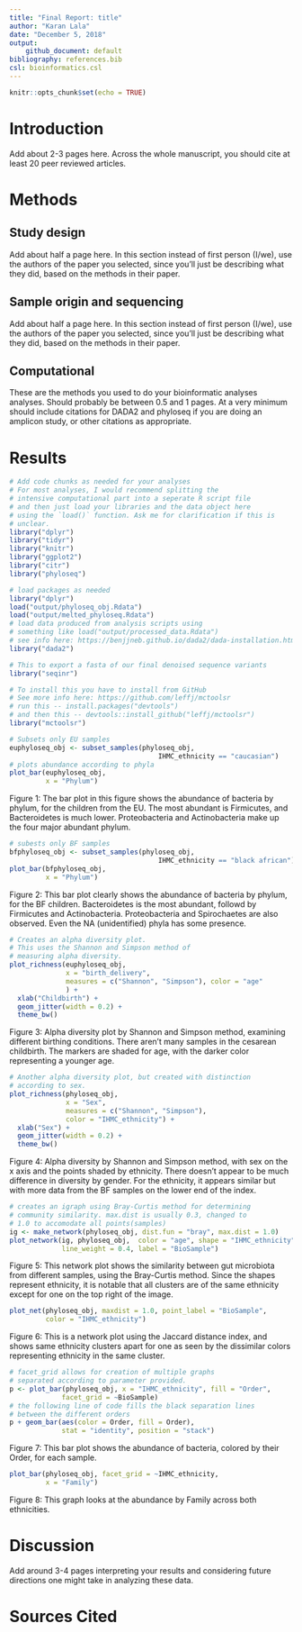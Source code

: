 ---
title: "Final Report: title"
author: "Karan Lala"
date: "December 5, 2018"
output:
    github_document: default
bibliography: references.bib
csl: bioinformatics.csl
---

```{r setup, include = FALSE}
knitr::opts_chunk$set(echo = TRUE)
```

# Introduction

Add about 2-3 pages here. Across the whole manuscript, you should cite at least 20 peer reviewed articles.

# Methods

## Study design

Add about half a page here. In this section instead of first person (I/we), use the authors of the paper you selected, since you'll just be describing what they did, based on the methods in their paper.

## Sample origin and sequencing

Add about half a page here. In this section instead of first person (I/we), use the authors of the paper you selected, since you'll just be describing what they did, based on the methods in their paper.

## Computational

These are the methods you used to do your bioinformatic analyses analyses. Should probably be between 0.5 and 1 pages. At a very minimum should include citations for DADA2 and phyloseq if you are doing an amplicon study, or other citations as appropriate.

# Results



```{r your-code-here, include=FALSE}
# Add code chunks as needed for your analyses
# For most analyses, I would recommend splitting the
# intensive computational part into a seperate R script file
# and then just load your libraries and the data object here
# using the `load()` function. Ask me for clarification if this is
# unclear.
library("dplyr")
library("tidyr")
library("knitr")
library("ggplot2")
library("citr")
library("phyloseq")
```

```{r load-packages-and-data, include=FALSE}
# load packages as needed
library("dplyr")
load("output/phyloseq_obj.Rdata")
load("output/melted_phyloseq.Rdata")
# load data produced from analysis scripts using
# something like load("output/processed_data.Rdata")
# see info here: https://benjjneb.github.io/dada2/dada-installation.html
library("dada2")

# This to export a fasta of our final denoised sequence variants
library("seqinr")

# To install this you have to install from GitHub
# See more info here: https://github.com/leffj/mctoolsr
# run this -- install.packages("devtools")
# and then this -- devtools::install_github("leffj/mctoolsr")
library("mctoolsr")
```





```{r figure 1 phyluminEU, echo = FALSE}
# Subsets only EU samples
euphyloseq_obj <- subset_samples(phyloseq_obj,
                                     IHMC_ethnicity == "caucasian")
# plots abundance according to phyla
plot_bar(euphyloseq_obj,
         x = "Phylum")
```

 Figure 1: The bar plot in this figure shows the abundance of bacteria by phylum, for the children from the EU. The most abundant is Firmicutes, and Bacteroidetes is much lower. Proteobacteria and Actinobacteria make up the four major abundant phylum.
 
 
 
```{r figure 2 phyluminBF, echo = FALSE}
# subests only BF samples
bfphyloseq_obj <- subset_samples(phyloseq_obj,
                                     IHMC_ethnicity == "black african")
plot_bar(bfphyloseq_obj,
         x = "Phylum")
```

 Figure 2: This bar plot clearly shows the abundance of bacteria by phylum, for the BF children. Bacteroidetes is the most abundant, followd by Firmicutes and Actinobacteria. Proteobacteria and Spirochaetes are also observed. Even the NA (unidentified) phyla has some presence.
 
 
 
```{r figure 3 alphadiv_birthdelivery, echo = FALSE}
# Creates an alpha diversity plot.
# This uses the Shannon and Simpson method of
# measuring alpha diversity.
plot_richness(euphyloseq_obj,
              x = "birth_delivery",
              measures = c("Shannon", "Simpson"), color = "age"
              ) +
  xlab("Childbirth") +
  geom_jitter(width = 0.2) +
  theme_bw()
```

 Figure 3: Alpha diversity plot by Shannon and Simpson method, examining different birthing conditions. There aren't many samples in the cesarean childbirth. The markers are shaded for age, with the darker color representing a younger age.
 
 
 
```{r figure 4 alphadiv_sex, echo = FALSE}
# Another alpha diversity plot, but created with distinction
# according to sex.
plot_richness(phyloseq_obj,
              x = "Sex",
              measures = c("Shannon", "Simpson"),
              color = "IHMC_ethnicity") +
  xlab("Sex") +
  geom_jitter(width = 0.2) +
  theme_bw()
```

 Figure 4: Alpha diversity by Shannon and Simpson method, with sex on the x axis and the points shaded by ethnicity.
 There doesn't appear to be much difference in diversity by gender. For the ethnicity, it appears similar but with more data from the BF samples on the lower end of the index.
 
 
 
```{r figure 5 networkplot, echo = FALSE}
# creates an igraph using Bray-Curtis method for determining
# community similarity. max.dist is usually 0.3, changed to
# 1.0 to accomodate all points(samples)
ig <- make_network(phyloseq_obj, dist.fun = "bray", max.dist = 1.0)
plot_network(ig, phyloseq_obj,  color = "age", shape = "IHMC_ethnicity",
             line_weight = 0.4, label = "BioSample")
```         

 Figure 5: This network plot shows the similarity between gut microbiota from different samples, using the Bray-Curtis method. Since the shapes represent ethnicity, it is notable that all clusters are of the same ethnicity except for one on the top right of the image.
 
 
 
```{r figure 6 netplot, echo = FALSE}
plot_net(phyloseq_obj, maxdist = 1.0, point_label = "BioSample",
         color = "IHMC_ethnicity")
```         

 Figure 6: This is a network plot using the Jaccard distance index, and shows same ethnicity clusters apart for one as seen by the dissimilar colors representing ethnicity in the same cluster.
 
 

```{r figure 7 Order_insample, echo = FALSE}
# facet_grid allows for creation of multiple graphs
# separated according to parameter provided.
p <- plot_bar(phyloseq_obj, x = "IHMC_ethnicity", fill = "Order",
             facet_grid = ~BioSample)
# the following line of code fills the black separation lines
# between the different orders
p + geom_bar(aes(color = Order, fill = Order),
             stat = "identity", position = "stack")

```         

Figure 7: This bar plot shows the abundance of bacteria, colored by their Order, for each sample. 



```{r figure 8 familyabundance, echo = FALSE}

plot_bar(phyloseq_obj, facet_grid = ~IHMC_ethnicity,
         x = "Family")
```

 Figure 8: This graph looks at the abundance by Family across both ethnicities.








# Discussion

Add around 3-4 pages interpreting your results and considering future directions one might take in analyzing these data.

# Sources Cited
